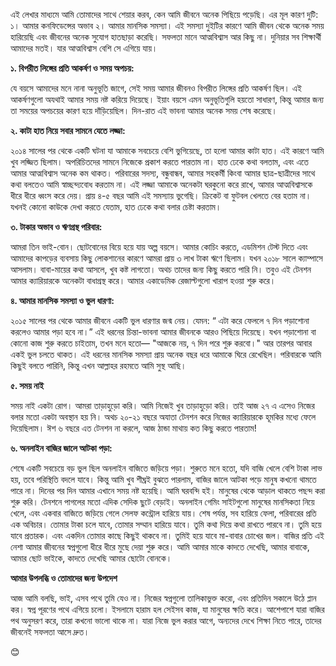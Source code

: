 এই লেখার মাধ্যমে আমি তোমাদের সাথে শেয়ার করব, কেন আমি জীবনে অনেক পিছিয়ে পড়েছি। এর মূল কারণ দুটি: ১। আমার কনফিডেন্সের অভাব ২। আমার মানসিক সমস্যা। এই সমস্যা দুইটির কারণে আমি জীবন থেকে অনেক সময় হারিয়েছি এবং জীবনের অনেক সুযোগ হাতছাড়া করেছি। সফলতা মানে আত্মবিশ্বাস আর কিছু না। দুনিয়ার সব শিক্ষার্থী আমাদের মতই। যার আত্মবিশ্বাস বেশি সে এগিয়ে যায়।

**১. বিপরীত লিঙ্গের প্রতি আকর্ষণ ও সময় অপচয়:**

যে বয়সে আমাদের মনে নানা অনুভূতি জাগে, সেই সময় আমার জীবনও বিপরীত লিঙ্গের প্রতি আকর্ষণ ছিল। এই আকর্ষণগুলো অযথাই আমার সময় নষ্ট করিয়ে দিয়েছে। ইয়াং বয়সে এমন অনুভূতিগুলি হয়তো সাধারণ, কিন্তু আমার জন্য তা সময়ের অপচয়ের কারণ হয়ে দাঁড়িয়েছিল। দিন-রাত এই ভাবনা আমার অনেক সময় শেষ করেছে।

**২. কাটা হাত নিয়ে সবার সামনে যেতে লজ্জা:**

২০১৪ সালের পর থেকে একটি ঘটনা যা আমাকে সবচেয়ে বেশি ভুগিয়েছে, তা হলো আমার কাটা হাত। এই কারণে আমি খুব লজ্জিত ছিলাম। অপরিচিতদের সামনে নিজেকে প্রকাশ করতে পারতাম না। হাত ঢেকে কথা বলতাম, এবং এতে আমার আত্মবিশ্বাস অনেক কম থাকত। পরিবারের সদস্য, বন্ধুবান্ধব, আমার সহকর্মী কিংবা আমার ছাত্র-ছাত্রীদের সাথে কথা বলতেও আমি স্বাচ্ছন্দ্যবোধ করতাম না। এই লজ্জা আমাকে অনেকটা ঘরকুনো করে রাখে, আমার আত্মবিশ্বাসকে ধীরে ধীরে ধ্বংস করে দেয়। প্রায় ৪-৫ বছর আমি এই সমস্যায় ভুগেছি। ক্রিকেট বা ফুটবল খেলতে বের হতাম না। যখনই কোনো কাউকে দেখা করতে যেতাম, হাত ঢেকে কথা বলার চেষ্টা করতাম।

**৩. টাকার অভাব ও ঋণগ্রস্থ পরিবার:**

আমরা তিন ভাই-বোন। ছোটবোনের বিয়ে হয়ে যায় অল্প বয়সে। আমার কোচিং করতে, এডমিশন টেস্ট দিতে এবং আমাদের কাপড়ের ব্যবসায় কিছু লোকশানের কারণে আমরা প্রায় ৩ লাখ টাকা ঋণে ছিলাম। যখন ২০১৮ সালে ক্যাম্পাসে আসলাম। বাবা-মায়ের কথা আসলে, খুব কষ্ট লাগতো। অথচ তাদের জন্য কিছু করতে পারি নি। তবুও এই টেনশন আমার ক্যারিয়ারকে অনেকটা বাধাগ্রস্থ করে। আমার একাডেমিক রেজাল্টগুলো খারাপ হওয়া শুরু করে।

**৪. আমার মানসিক সমস্যা ও ভুল ধারণা:**

২০১৫ সালের পর থেকে আমার জীবনে একটি ভুল ধারণার জন্ম নেয়। যেমন: “ এটা করে ফেললে ৭ দিন পড়াশোনা করলেও আমার পড়া হবে না।” এই ধরনের চিন্তা-ভাবনা আমার জীবনকে আরও পিছিয়ে দিয়েছে। যখন পড়াশোনা বা কোনো কাজ শুরু করতে চাইতাম, তখন মনে হতো— "আজকে নয়, ৭ দিন পরে শুরু করবো।" আর তারপর আবার একই ভুল চলতে থাকত। এই ধরনের মানসিক সমস্যা প্রায় অনেক বছর ধরে আমাকে ঘিরে রেখেছিল। পরিবারকে আমি কিছুই বলতে পারিনি, কিন্তু এখন আল্লাহর রহমতে আমি সুস্থ আছি।

**৫. সময় নাই**

সময় নাই একটা রোগ। আমরা তাড়াহুড়ো করি। আমি নিজেই খুব তাড়াহুড়ো করি। তাই আজ ২৭ এ এসেও নিজের বলার মতো একটা অবস্থান হয় নি। অথচ ২০-২১ বছরে অযাতা টেনশন করে নিজের ক্যারিয়ারকে হূমকির মধ্যে ফেলে দিয়েছিলাম। ঈশ ৬ বছরে এত টেনশন না করলে, আজ ঠান্ডা মাথায় কত কিছু করতে পারতাম!

**৬. অনলাইন বাজির জালে আটকা পড়া:**

শেষে একটি সবচেয়ে বড় ভুল ছিল অনলাইন বাজিতে জড়িয়ে পড়া। শুরুতে মনে হতো, যদি বাজি খেলে বেশি টাকা লাভ হয়, তবে পরিস্থিতি বদলে যাবে। কিন্তু আমি খুব শীঘ্রই বুঝতে পারলাম, বাজির জালে আটকা পড়ে মানুষ কখনো থামতে পারে না। দিনের পর দিন আমার এখানে সময় নষ্ট হয়েছি। আমি ঘরবন্দি হই। মানুষের থেকে আড়াল থাকতে পছন্দ করা শুরু করি। টেনশনে পাগলের মতো এদিক সেদিক ছুটে বেড়াই। অনলাইন গেমিং সাইটগুলো মানুষের মানসিকতা নিয়ে খেলে, এবং একবার বাজিতে জড়িয়ে গেলে সেলফ কন্ট্রোল হারিয়ে যায়। শেষ পর্যন্ত, সব হারিয়ে ফেলা, পরিবারের প্রতি এক অবিচার। তোমার টাকা চলে যাবে, তোমার সম্মান হারিয়ে যাবে। তুমি কথা দিয়ে কথা রাখতে পারবে না। তুমি হয়ে যাবে প্রতারক। এবং একদিন তোমার কাছে কিছুই থাকবে না। তুমিই হয়ে যাবে মা-বাবার চোখের জল। বাজির প্রতি এই নেশা আমার জীবনের স্বপ্নগুলো ধীরে ধীরে মুছে দেয়া শুরু করে। আমি আমার মাকে কাদতে দেখেছি, আমার বাবাকে, আমার ছোট ভাইকে, কাদতে দেখেছি আমার ছোটো বোনকে।

**আমার উপলব্ধি ও তোমাদের জন্য উপদেশ**

আজ আমি বলছি, ভাই, এসব পথে তুমি যেও না। নিজের স্বপ্নগুলো তালিকাভুক্ত করো, এবং প্রতিদিন সকালে উঠে প্লান কর। স্বপ্ন পূরণের পথে এগিয়ে চলো। ইসলামে হারাম হল সেইসব কাজ, যা মানুষের ক্ষতি করে। আশেপাশে যারা বাজির পথ অনুসরণ করে, তারা কখনো ভালো থাকে না। যারা নিজে ভুল করার আগে, অন্যদের দেখে শিক্ষা নিতে পারে, তাদের জীবনেই সফলতা আসে দ্রুত।

😊
